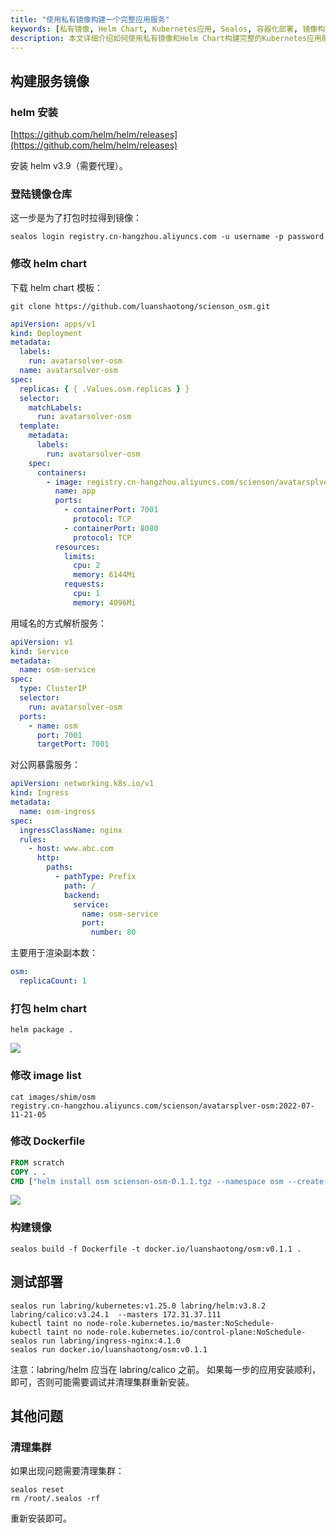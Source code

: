 ```yaml
---
title: "使用私有镜像构建一个完整应用服务"
keywords: [私有镜像, Helm Chart, Kubernetes应用, Sealos, 容器化部署, 镜像构建, 服务暴露, 集群管理, 应用服务, DevOps]
description: 本文详细介绍如何使用私有镜像和Helm Chart构建完整的Kubernetes应用服务。包括镜像构建、服务配置、部署测试等关键步骤，助您轻松实现容器化应用管理。
---
```


## 构建服务镜像

### helm 安装

[https://github.com/helm/helm/releases](https://github.com/helm/helm/releases)

安装 helm v3.9（需要代理）。

### 登陆镜像仓库

这一步是为了打包时拉得到镜像：

```shell
sealos login registry.cn-hangzhou.aliyuncs.com -u username -p password
```

### 修改 helm chart

下载 helm chart 模板：

```shell
git clone https://github.com/luanshaotong/scienson_osm.git
```

```yaml title="templates/deploy.yaml"
apiVersion: apps/v1
kind: Deployment
metadata:
  labels:
    run: avatarsolver-osm
  name: avatarsolver-osm
spec:
  replicas: { { .Values.osm.replicas } }
  selector:
    matchLabels:
      run: avatarsolver-osm
  template:
    metadata:
      labels:
        run: avatarsolver-osm
    spec:
      containers:
        - image: registry.cn-hangzhou.aliyuncs.com/scienson/avatarsplver-osm:2022-07-11-21-05
          name: app
          ports:
            - containerPort: 7001
              protocol: TCP
            - containerPort: 8080
              protocol: TCP
          resources:
            limits:
              cpu: 2
              memory: 6144Mi
            requests:
              cpu: 1
              memory: 4096Mi
```

用域名的方式解析服务：

```yaml title="templates/service.yaml"
apiVersion: v1
kind: Service
metadata:
  name: osm-service
spec:
  type: ClusterIP
  selector:
    run: avatarsolver-osm
  ports:
    - name: osm
      port: 7001
      targetPort: 7001
```

对公网暴露服务：

```yaml title="templates/ingress.yaml"
apiVersion: networking.k8s.io/v1
kind: Ingress
metadata:
  name: osm-ingress
spec:
  ingressClassName: nginx
  rules:
    - host: www.abc.com
      http:
        paths:
          - pathType: Prefix
            path: /
            backend:
              service:
                name: osm-service
                port:
                  number: 80
```

主要用于渲染副本数：

```yaml title="values.yaml"
osm:
  replicaCount: 1
```

### 打包 helm chart

```shell
helm package .
```

![](./images/01.png)

### 修改 image list

```shell
cat images/shim/osm
registry.cn-hangzhou.aliyuncs.com/scienson/avatarsplver-osm:2022-07-11-21-05
```

### 修改 Dockerfile

```dockerfile
FROM scratch
COPY . .
CMD ["helm install osm scienson-osm-0.1.1.tgz --namespace osm --create-namespace"]
```

![](./images/02.png)

### 构建镜像

```shell
sealos build -f Dockerfile -t docker.io/luanshaotong/osm:v0.1.1 .
```

## 测试部署

```shell
sealos run labring/kubernetes:v1.25.0 labring/helm:v3.8.2 labring/calico:v3.24.1  --masters 172.31.37.111
kubectl taint no node-role.kubernetes.io/master:NoSchedule-
kubectl taint no node-role.kubernetes.io/control-plane:NoSchedule-
sealos run labring/ingress-nginx:4.1.0
sealos run docker.io/luanshaotong/osm:v0.1.1
```

注意：labring/helm 应当在 labring/calico 之前。
如果每一步的应用安装顺利，即可，否则可能需要调试并清理集群重新安装。

## 其他问题

### 清理集群

如果出现问题需要清理集群：

```shell
sealos reset
rm /root/.sealos -rf
```

重新安装即可。
